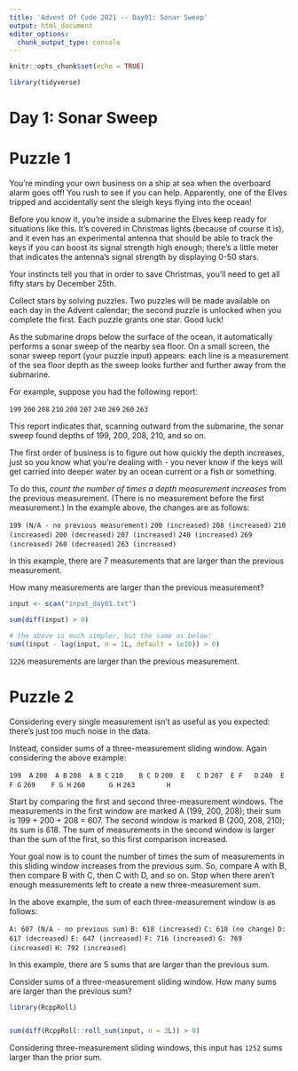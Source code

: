 ```yaml
---
title: 'Advent Of Code 2021 -- Day01: Sonar Sweep'
output: html_document
editor_options: 
  chunk_output_type: console
---
```


```r
knitr::opts_chunk$set(echo = TRUE)

library(tidyverse)
```

# Day 1: Sonar Sweep

# Puzzle 1

You're minding your own business on a ship at sea when the overboard alarm goes off! You rush to see if you can help. Apparently, one of the Elves tripped and accidentally sent the sleigh keys flying into the ocean!

Before you know it, you're inside a submarine the Elves keep ready for situations like this. It's covered in Christmas lights (because of course it is), and it even has an experimental antenna that should be able to track the keys if you can boost its signal strength high enough; there's a little meter that indicates the antenna's signal strength by displaying 0-50 stars.

Your instincts tell you that in order to save Christmas, you'll need to get all fifty stars by December 25th.

Collect stars by solving puzzles. Two puzzles will be made available on each day in the Advent calendar; the second puzzle is unlocked when you complete the first. Each puzzle grants one star. Good luck!

As the submarine drops below the surface of the ocean, it automatically performs a sonar sweep of the nearby sea floor. On a small screen, the sonar sweep report (your puzzle input) appears: each line is a measurement of the sea floor depth as the sweep looks further and further away from the submarine.

For example, suppose you had the following report:

`199`
`200`
`208`
`210`
`200`
`207`
`240`
`269`
`260`
`263`

This report indicates that, scanning outward from the submarine, the sonar sweep found depths of 199, 200, 208, 210, and so on.

The first order of business is to figure out how quickly the depth increases, just so you know what you're dealing with - you never know if the keys will get carried into deeper water by an ocean current or a fish or something.

To do this, *count the number of times a depth measurement increases* from the previous measurement. (There is no measurement before the first measurement.) In the example above, the changes are as follows:

`199 (N/A - no previous measurement)`
`200 (increased)`
`208 (increased)`
`210 (increased)`
`200 (decreased)`
`207 (increased)`
`240 (increased)`
`269 (increased)`
`260 (decreased)`
`263 (increased)`

In this example, there are 7 measurements that are larger than the previous measurement.

How many measurements are larger than the previous measurement?

```r
input <- scan("input_day01.txt")
```


```r
sum(diff(input) > 0)

# the above is much simpler, but the same as below:
sum((input - lag(input, n = 1L, default = 1e10)) > 0)

```

`1226` measurements are larger than the previous measurement. 


# Puzzle 2

Considering every single measurement isn't as useful as you expected: there's just too much noise in the data.

Instead, consider sums of a three-measurement sliding window. Again considering the above example:

`199  A      `
`200  A B    `
`208  A B C  `
`210    B C D`
`200  E   C D`
`207  E F   D`
`240  E F G  `
`269    F G H`
`260      G H`
`263        H`

Start by comparing the first and second three-measurement windows. The measurements in the first window are marked A (199, 200, 208); their sum is 199 + 200 + 208 = 607. The second window is marked B (200, 208, 210); its sum is 618. The sum of measurements in the second window is larger than the sum of the first, so this first comparison increased.

Your goal now is to count the number of times the sum of measurements in this sliding window increases from the previous sum. So, compare A with B, then compare B with C, then C with D, and so on. Stop when there aren't enough measurements left to create a new three-measurement sum.

In the above example, the sum of each three-measurement window is as follows:

`A: 607 (N/A - no previous sum)`
`B: 618 (increased)`
`C: 618 (no change)`
`D: 617 (decreased)`
`E: 647 (increased)`
`F: 716 (increased)`
`G: 769 (increased)`
`H: 792 (increased)`

In this example, there are 5 sums that are larger than the previous sum.

Consider sums of a three-measurement sliding window. How many sums are larger than the previous sum?

```r
library(RcppRoll)


sum(diff(RcppRoll::roll_sum(input, n = 3L)) > 0)

```

Considering three-measurement sliding windows, this input has `1252` sums larger than the prior sum. 
